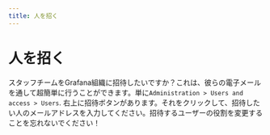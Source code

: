 ```yaml
---
title: 人を招く
---
```


# 人を招く

スタッフチームをGrafana組織に招待したいですか？これは、彼らの電子メールを通して超簡単に行うことができます。単に`Administration > Users and access > Users`.
右上に招待ボタンがあります。それをクリックして、招待したい人のメールアドレスを入力してください。招待するユーザーの役割を変更することを忘れないでください！

